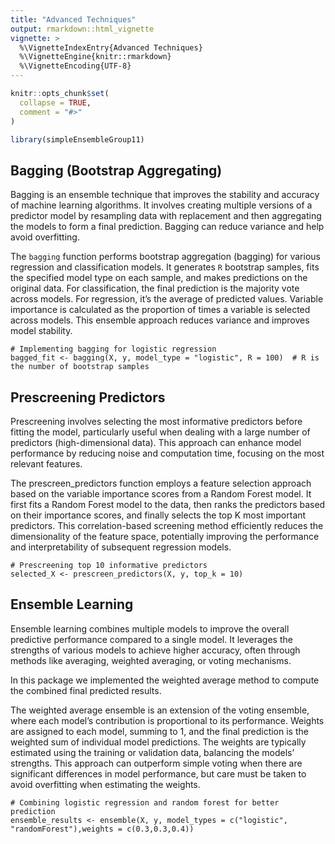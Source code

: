 ---
title: "Advanced Techniques"
output: rmarkdown::html_vignette
vignette: >
  %\VignetteIndexEntry{Advanced Techniques}
  %\VignetteEngine{knitr::rmarkdown}
  %\VignetteEncoding{UTF-8}
---

```{r, include = FALSE}
knitr::opts_chunk$set(
  collapse = TRUE,
  comment = "#>"
)
```

```{r setup}
library(simpleEnsembleGroup11)
```


## Bagging (Bootstrap Aggregating)

Bagging is an ensemble technique that improves the stability and accuracy of machine learning algorithms. It involves creating multiple versions of a predictor model by resampling data with replacement and then aggregating the models to form a final prediction. Bagging can reduce variance and help avoid overfitting.

The `bagging` function performs bootstrap aggregation (bagging) for various regression and classification models. It generates `R` bootstrap samples, fits the specified model type on each sample, and makes predictions on the original data. For classification, the final prediction is the majority vote across models. For regression, it's the average of predicted values. Variable importance is calculated as the proportion of times a variable is selected across models. This ensemble approach reduces variance and improves model stability.

```{}
# Implementing bagging for logistic regression
bagged_fit <- bagging(X, y, model_type = "logistic", R = 100)  # R is the number of bootstrap samples

```
## Prescreening Predictors

Prescreening involves selecting the most informative predictors before fitting the model, particularly useful when dealing with a large number of predictors (high-dimensional data). This approach can enhance model performance by reducing noise and computation time, focusing on the most relevant features.

The prescreen_predictors function employs a feature selection approach based on the variable importance scores from a Random Forest model. It first fits a Random Forest model to the data, then ranks the predictors based on their importance scores, and finally selects the top K most important predictors. This correlation-based screening method efficiently reduces the dimensionality of the feature space, potentially improving the performance and interpretability of subsequent regression models.

```{}
# Prescreening top 10 informative predictors
selected_X <- prescreen_predictors(X, y, top_k = 10)

```

## Ensemble Learning

Ensemble learning combines multiple models to improve the overall predictive performance compared to a single model. It leverages the strengths of various models to achieve higher accuracy, often through methods like averaging, weighted averaging, or voting mechanisms.

In this package we implemented the weighted average method to compute the combined final predicted results.

The weighted average ensemble is an extension of the voting ensemble, where each model's contribution is proportional to its performance. Weights are assigned to each model, summing to 1, and the final prediction is the weighted sum of individual model predictions. The weights are typically estimated using the training or validation data, balancing the models' strengths. This approach can outperform simple voting when there are significant differences in model performance, but care must be taken to avoid overfitting when estimating the weights.
```{}
# Combining logistic regression and random forest for better prediction
ensemble_results <- ensemble(X, y, model_types = c("logistic", "randomForest"),weights = c(0.3,0.3,0.4))
```


